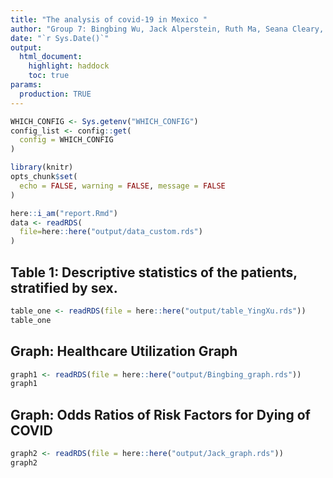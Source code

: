 ```yaml
---
title: "The analysis of covid-19 in Mexico "
author: "Group 7: Bingbing Wu, Jack Alperstein, Ruth Ma, Seana Cleary, Ying Xu"
date: "`r Sys.Date()`"
output:
  html_document:
    highlight: haddock
    toc: true
params:
  production: TRUE
---
```


```r
WHICH_CONFIG <- Sys.getenv("WHICH_CONFIG")
config_list <- config::get(
  config = WHICH_CONFIG
)
```

```r
library(knitr)
opts_chunk$set(
  echo = FALSE, warning = FALSE, message = FALSE
)
```

```r
here::i_am("report.Rmd")
data <- readRDS(
  file=here::here("output/data_custom.rds")
)
```

## Table 1: Descriptive statistics of the patients, stratified by sex.
```r
table_one <- readRDS(file = here::here("output/table_YingXu.rds"))
table_one
```

## Graph: Healthcare Utilization Graph
```r
graph1 <- readRDS(file = here::here("output/Bingbing_graph.rds"))
graph1
```

## Graph: Odds Ratios of Risk Factors for Dying of COVID
```r
graph2 <- readRDS(file = here::here("output/Jack_graph.rds"))
graph2
```